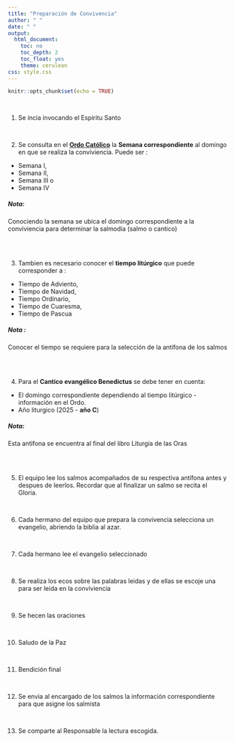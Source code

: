 ```yaml
---
title: "Preparación de Convivencia"
author: " "
date: " "
output:
  html_document:
    toc: no
    toc_depth: 2
    toc_float: yes
    theme: cerulean
css: style.css
---
```


```r
knitr::opts_chunk$set(echo = TRUE)
```

<br/>

1. Se incia invocando el Espiritu Santo

<br/>

2. Se consulta en el [**Ordo Católico**]( https://gcatholic.org/calendar/2025/CO-es.htm ) la **Semana correspondiente** al domingo en que se realiza la conviviencia. Puede ser :
 * Semana I, 
 * Semana II, 
 * Semana III  o 
 * Semana IV

<div class="box-blue">
<span style='color:#696969'> 

##### **Nota**:

Conociendo la semana se ubica el domingo correspondiente a la conviviencia para determinar la salmodia (salmo o cantico) 
</div>

<br/><br/>

3. Tambien es necesario conocer el **tiempo litúrgico** que puede corresponder a :

* Tiempo de Adviento,
* Tiempo de Navidad, 
* Tiempo Ordinario, 
* Tiempo de Cuaresma, 
* Tiempo de Pascua

<div class="box-blue">
<span style='color:#696969'> 

##### **Nota** : 

Conocer el tiempo se requiere para la selección de la antífona de los salmos
</div>

<br/><br/>

4. Para el **Cantico evangélico Benedictus** se debe tener en cuenta:

* El domingo correspondiente dependiendo al tiempo litúrgico - información en el Ordo.
* Año liturgico (2025 - **año C**) 

<div class="box-blue">
<span style='color:#696969'> 

##### **Nota**: 

Esta antifona se encuentra al final del libro Liturgia de las Oras
</div>


<br/><br/>

5. El equipo lee los salmos acompañados de su respectiva antífona antes y despues de leerlos. Recordar que al finalizar un salmo se recita el Gloria.

<br/>

6. Cada hermano del equipo que prepara la convivencia selecciona un evangelio, abriendo la biblia al azar. 

<br/>

7. Cada hermano lee el evangelio seleccionado

<br/>

8. Se realiza los ecos sobre las palabras leidas  y de ellas se escoje una para ser leida en la conviviencia 

<br/>

9. Se hecen las oraciones

<br/>

10. Saludo de la Paz

<br/>

11. Bendición final

<br/>

12. Se envia al encargado de los salmos la información correspondiente para que asigne los salmista

<br/>

13. Se comparte al Responsable la lectura escogida.









